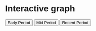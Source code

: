 # Interactive graph

<style>
  * {
    font-family: sans-serif;
  }
</style>

<div id="plot">
</div>

<p></p>
<button onclick="updatePieChart(year1Data, 'Early Period')">Early Period</button> 
<button onclick="updatePieChart(year2Data, 'Mid Period')">Mid Period</button> 
<button onclick="updatePieChart(year3Data, 'Recent Period')">Recent Period</button>

<script src="https://cdn.jsdelivr.net/npm/d3@7"></script>

<script src="scripts/myscript.js"></script>
